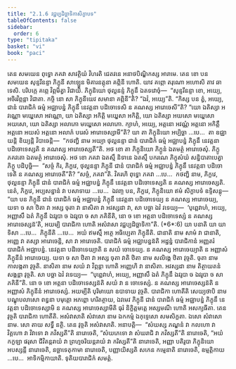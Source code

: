 ```yaml
---
title: "2.1.6 វជ្ជប្បដិច្ឆាទិកាសិក្ខាបទ"
tableOfContents: false
sidebar:
  order: 6
type: "tipitaka"
basket: "vi"
book: "paci"
---
```



<DynamicBreadcrumb />

<Division number="664" book="paci">

<Paragraph number="2139" book="paci">
តេន សមយេន ពុទ្ធោ ភគវា សាវត្ថិយំ វិហរតិ ជេតវនេ អនាថបិណ្ឌិកស្ស អារាមេ. តេន ខោ បន សមយេន សុន្ទរីនន្ទា ភិក្ខុនី សាឡ្ហេន មិគារនត្តុនា គព្ភិនី ហោតិ. យាវ គព្ភោ តរុណោ អហោសិ តាវ ឆាទេសិ. បរិបក្កេ គព្ភេ វិព្ភមិត្វា វិជាយិ. ភិក្ខុនិយោ ថុល្លនន្ទំ ភិក្ខុនឹ ឯតទវោចុំ—  “សុន្ទរីនន្ទា ខោ, អយ្យេ, អចិរវិព្ភន្តា វិជាតា. កច្ចិ នោ សា ភិក្ខុនីយេវ សមានា គព្ភិនី”តិ? “ឯវំ, អយ្យេ”តិ. “កិស្ស បន ត្វំ, អយ្យេ, ជានំ បារាជិកំ ធម្មំ អជ្ឈាបន្នំ ភិក្ខុនឹ នេវត្តនា បដិចោទេសិ ន គណស្ស អារោចេសី”តិ? “យោ ឯតិស្សា អវណ្ណោ មយ្ហេសោ អវណ្ណោ, យា ឯតិស្សា អកិត្តិ មយ្ហេសា អកិត្តិ, យោ ឯតិស្សា អយសោ មយ្ហេសោ អយសោ, យោ ឯតិស្សា អលាភោ មយ្ហេសោ អលាភោ. ក្យាហំ, អយ្យេ, អត្តនោ អវណ្ណំ អត្តនោ អកិត្តឹ អត្តនោ អយសំ អត្តនោ អលាភំ បរេសំ អារោចេស្សាមី”តិ? យា តា ភិក្ខុនិយោ អប្បិច្ឆា …បេ…  តា ឧជ្ឈាយន្តិ ខិយ្យន្តិ វិបាចេន្តិ—  “កថញ្ហិ នាម អយ្យា ថុល្លនន្ទា ជានំ បារាជិកំ ធម្មំ អជ្ឈាបន្នំ ភិក្ខុនឹ នេវត្តនា បដិចោទេស្សតិ ន គណស្ស អារោចេស្សតី”តិ.
</Paragraph>

<Paragraph number="2140" book="paci">
អថ ខោ តា ភិក្ខុនិយោ ភិក្ខូនំ ឯតមត្ថំ អារោចេសុំ. ភិក្ខូ ភគវតោ ឯតមត្ថំ អារោចេសុំ. អថ ខោ ភគវា ឯតស្មឹ និទានេ ឯតស្មឹ បករណេ ភិក្ខុសំឃំ សន្និបាតាបេត្វា ភិក្ខូ បដិបុច្ឆិ—  “សច្ចំ កិរ, ភិក្ខវេ, ថុល្លនន្ទា ភិក្ខុនី ជានំ បារាជិកំ ធម្មំ អជ្ឈាបន្នំ ភិក្ខុនឹ នេវត្តនា បដិចោទេតិ ន គណស្ស អារោចេតី”តិ? “សច្ចំ, ភគវា”តិ. វិគរហិ ពុទ្ធោ ភគវា …បេ…  កថញ្ហិ នាម, ភិក្ខវេ, ថុល្លនន្ទា ភិក្ខុនី ជានំ បារាជិកំ ធម្មំ អជ្ឈាបន្នំ ភិក្ខុនឹ នេវត្តនា បដិចោទេស្សតិ ន គណស្ស អារោចេស្សតិ. នេតំ, ភិក្ខវេ, អប្បសន្នានំ វា បសាទាយ …បេ…  ឯវញ្ច បន, ភិក្ខវេ, ភិក្ខុនិយោ ឥមំ សិក្ខាបទំ ឧទ្ទិសន្តុ—
</Paragraph>

</Division>
<Division number="665" book="paci">

<Paragraph number="2141" book="paci">
<Emphasis>“យា បន ភិក្ខុនី ជានំ បារាជិកំ ធម្មំ អជ្ឈាបន្នំ ភិក្ខុនឹ នេវត្តនា បដិចោទេយ្យ ន គណស្ស អារោចេយ្យ, យទា ច សា ឋិតា វា អស្ស ចុតា វា នាសិតា វា អវស្សដា វា, សា បច្ឆា ឯវំ វទេយ្យ—  ‘បុព្ពេវាហំ, អយ្យេ, អញ្ញាសឹ ឯតំ ភិក្ខុនឹ ឯវរូបា ច ឯវរូបា ច សា ភគិនីតិ</Emphasis>, <Emphasis>នោ ច ខោ អត្តនា បដិចោទេស្សំ ន គណស្ស អារោចេស្សន៑’តិ, អយម្បិ បារាជិកា ហោតិ អសំវាសា វជ្ជប្បដិច្ឆាទិកា</Emphasis>”តិ. (*6*:<Emphasis>6</Emphasis>)
</Paragraph>

</Division>
<Division number="666" book="paci">

<Paragraph number="2142" book="paci">
<Emphasis>យា បនា</Emphasis>តិ យា យាទិសា …បេ…  <Emphasis>ភិក្ខុនី</Emphasis>តិ …បេ…  អយំ ឥមស្មឹ អត្ថេ អធិប្បេតា ភិក្ខុនីតិ.
</Paragraph>

<Paragraph number="2143" book="paci">
<Emphasis>ជានាតិ</Emphasis> នាម សាមំ វា ជានាតិ, អញ្ញេ វា តស្សា អារោចេន្តិ, សា វា អារោចេតិ.
</Paragraph>

<Paragraph number="2144" book="paci">
<Emphasis>បារាជិកំ ធម្មំ អជ្ឈាបន្នន៑</Emphasis>តិ អដ្ឋន្នំ បារាជិកានំ អញ្ញតរំ បារាជិកំ អជ្ឈាបន្នំ.
</Paragraph>

<Paragraph number="2145" book="paci">
<Emphasis>នេវត្តនា បដិចោទេយ្យា</Emphasis>តិ ន សយំ ចោទេយ្យ.
</Paragraph>

<Paragraph number="2146" book="paci">
<Emphasis>ន គណស្ស អារោចេយ្យា</Emphasis>តិ ន អញ្ញាសំ ភិក្ខុនីនំ អារោចេយ្យ.
</Paragraph>

<Paragraph number="2147" book="paci">
<Emphasis>យទា ច សា ឋិតា វា អស្ស ចុតា វា</Emphasis>តិ <Emphasis>ឋិតា</Emphasis> នាម សលិង្គេ ឋិតា វុច្ចតិ. <Emphasis>ចុតា</Emphasis> នាម កាលង្កតា វុច្ចតិ. <Emphasis>នាសិតា</Emphasis> នាម សយំ វា វិព្ភន្តា ហោតិ អញ្ញេហិ វា នាសិតា. <Emphasis>អវស្សដា</Emphasis> នាម តិត្ថាយតនំ សង្កន្តា វុច្ចតិ. សា បច្ឆា ឯវំ វទេយ្យ—  “បុព្ពេវាហំ, អយ្យេ, អញ្ញាសឹ ឯតំ ភិក្ខុនឹ ឯវរូបា ច ឯវរូបា ច សា ភគិនី”តិ.
</Paragraph>

<Paragraph number="2148" book="paci">
<Emphasis>នោ ច ខោ អត្តនា បដិចោទេស្សន៑</Emphasis>តិ សយំ វា ន ចោទេស្សំ.
</Paragraph>

<Paragraph number="2149" book="paci">
<Emphasis>ន គណស្ស អារោចេស្សន៑</Emphasis>តិ ន អញ្ញាសំ ភិក្ខុនីនំ អារោចេស្សំ.
</Paragraph>

<Paragraph number="2150" book="paci">
<Emphasis>អយម្បី</Emphasis>តិ បុរិមាយោ ឧបាទាយ វុច្ចតិ.
</Paragraph>

<Paragraph number="2151" book="paci">
<Emphasis>បារាជិកា ហោតី</Emphasis>តិ សេយ្យថាបិ នាម បណ្ឌុបលាសោ ពន្ធនា បមុត្តោ អភព្ពោ ហរិតត្ថាយ, ឯវមេវ ភិក្ខុនី ជានំ បារាជិកំ ធម្មំ អជ្ឈាបន្នំ ភិក្ខុនឹ នេវត្តនា បដិចោទេស្សាមិ ន គណស្ស អារោចេស្សាមីតិ ធុរំ និក្ខិត្តមត្តេ អស្សមណី ហោតិ អសក្យធីតា. តេន វុច្ចតិ បារាជិកា ហោតីតិ.
</Paragraph>

<Paragraph number="2152" book="paci">
<Emphasis>អសំវាសា</Emphasis>តិ <Emphasis>សំវាសោ</Emphasis> នាម ឯកកម្មំ ឯកុទ្ទេសោ សមសិក្ខតា. ឯសោ សំវាសោ នាម. សោ តាយ សទ្ធឹ នត្ថិ. តេន វុច្ចតិ អសំវាសាតិ.
</Paragraph>

</Division>
<Division number="667" book="paci">

<Paragraph number="2153" book="paci">
អនាបត្តិ—  “សំឃស្ស ភណ្ឌនំ វា កលហោ វា វិគ្គហោ វា វិវាទោ វា ភវិស្សតី”តិ នារោចេតិ, “សំឃភេទោ វា សំឃរាជិ វា ភវិស្សតី”តិ នារោចេតិ, “អយំ កក្ខឡា ផរុសា ជីវិតន្តរាយំ វា ព្រហ្មចរិយន្តរាយំ វា ករិស្សតី”តិ នារោចេតិ, អញ្ញា បតិរូបា ភិក្ខុនិយោ អបស្សន្តី នារោចេតិ, នច្ឆាទេតុកាមា នារោចេតិ, បញ្ញាយិស្សតិ សកេន កម្មេនាតិ នារោចេតិ, ឧម្មត្តិកាយ …បេ…  អាទិកម្មិកាយាតិ.

</Paragraph>
</Division>

<Paragraph number="2154" type="center" book="paci">
ទុតិយបារាជិកំ សមត្តំ.
</Paragraph>